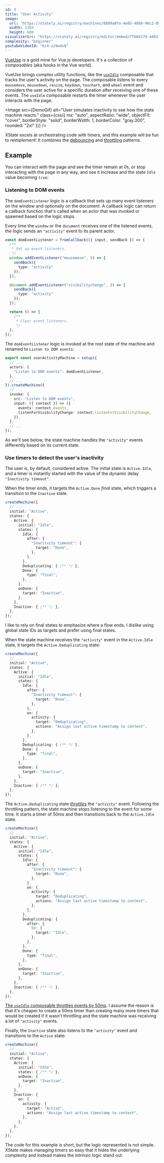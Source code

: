 ```yaml
---
id: 4
title: "User Activity"
image:
  url: "https://stately.ai/registry/machines/8889a0fa-4e05-4880-96c2-09aa186aef4b.light.png"
  width: 1284
  height: 600
visualizerSrc: "https://stately.ai/registry/editor/embed/ffb84170-4403-4304-889d-3eefadc0465b?machineId=8889a0fa-4e05-4880-96c2-09aa186aef4b&mode=design"
complexity: "beginner"
youtubeVideoId: "bc4-z24w4vQ"
---
```



[VueUse](https://vueuse.org/) is a gold mine for Vue.js developers. It's a collection of *composables* (aka hooks in the Vue world).

VueUse brings complex utility functions, like the [`useIdle`](https://vueuse.org/core/useIdle/) composable that tracks the user's activity on the page. The composable listens to every `mousemove`, `mousedown`, `resize`, `keydown`, `touchart`, and `wheel` event and considers the user active for a specific duration after receiving one of these events.
The `useIdle` composable restarts the timer whenever the user interacts with the page.

<Image
  src={DemoGif}
  alt="User simulates inactivity to see how the state machine reacts."
  class={css({ mx: "auto", aspectRatio: "wide", objectFit: "cover", borderStyle: "solid", borderWidth: 1, borderColor: "gray.300", rounded: "2xl" })}
/>

XState excels at orchestrating code with timers, and this example will be fun to reimplement! It combines the [debouncing](/debouncing/) and [throttling](/throttling/) patterns.

## Example

You can interact with the page and see the timer remain at 0s, or stop interacting with the page in any way,
and see it increase and the state `Idle` value becoming `true`:

<DemoEntrypoint client:load />

### Listening to DOM events

The `domEventListener` logic is a callback that sets up many event listeners on the window and optionally on the document.
A callback logic can return a callback function that's called when an actor that was invoked or spawned based on the logic stops.

Every time the `window` or the `document` receives one of the listened events, the logic sends an `"activity"` event to its parent actor.

```ts
const domEventListener = fromCallback(({ input, sendBack }) => {
  /**
   * Set up event listeners.
   */
  window.addEventListener("mousemove", () => {
    sendBack({
      type: "activity"
    });
  });

  document.addEventListener("visibilitychange", () => {
    sendBack({
      type: "activity"
    });
  });

  return () => {
    /**
     * Clear event listeners.
     */
  };
});
```

The `domEventListener` logic is invoked at the root state of the machine and renamed to `Listen to DOM events`:

```ts
export const userActivityMachine = setup({
  // ...
  actors: {
    "Listen to DOM events": domEventListener,
  },
  // ...
}).createMachine({
  // ...
  invoke: {
    src: "Listen to DOM events",
    input: ({ context }) => ({
      events: context.events,
      listenForVisibilityChange: context.listenForVisibilityChange,
    }),
  },
  // ...
});
```

As we'll see below, the state machine handles the `"activity"` events differently based on its current state.

### Use timers to detect the user's inactivity

The user is, by default, considered active. The initial state is `Active.Idle`,
and a timer is instantly started with the value of the dynamic delay `"Inactivity timeout"`.

When the timer ends, it targets the `Active.Done` *final* state, which triggers a transition to the `Inactive` state.

```ts
createMachine({
  // ...
  initial: "Active",
  states: {
    Active: {
      initial: "Idle",
      states: {
        Idle: {
          after: {
            "Inactivity timeout": {
              target: "Done",
            },
          },
        },
        Deduplicating: { /** */ },
        Done: {
          type: "final",
        },
      },
      onDone: {
        target: "Inactive",
      },
    },
    Inactive: { /** */ },
  },
});
```

I like to rely on final states to emphasize where a flow ends.
I dislike using global state IDs as targets and prefer using final states.

When the state machine receives the `"activity"` event in the `Active.Idle` state, it targets the `Active.Deduplicating` state:

```ts {14-19}
createMachine({
  // ...
  initial: "Active",
  states: {
    Active: {
      initial: "Idle",
      states: {
        Idle: {
          after: {
            "Inactivity timeout": {
              target: "Done",
            },
          },
          on: {
            activity: {
              target: "Deduplicating",
              actions: "Assign last active timestamp to context",
            },
          },
        },
        Deduplicating: { /** */ },
        Done: {
          type: "final",
        },
      },
      onDone: {
        target: "Inactive",
      },
    },
    Inactive: { /** */ },
  },
});
```

The `Active.Deduplicating` state [*throttles*](/throttling/) the `"activity"` event.
Following the throttling pattern, the state machine stops listening to the event for some time.
It starts a timer of 50ms and then transitions back to the `Active.Idle` state.

```ts {22-26}
createMachine({
  // ...
  initial: "Active",
  states: {
    Active: {
      initial: "Idle",
      states: {
        Idle: {
          after: {
            "Inactivity timeout": {
              target: "Done",
            },
          },
          on: {
            activity: {
              target: "Deduplicating",
              actions: "Assign last active timestamp to context",
            },
          },
        },
        Deduplicating: {
          after: {
            50: {
              target: "Idle",
            },
          },
        },
        Done: {
          type: "final",
        },
      },
      onDone: {
        target: "Inactive",
      },
    },
    Inactive: { /** */ },
  },
});
```

[The `useIdle` composable throttles events by 50ms](https://github.com/vueuse/vueuse/blob/cea5078cd148b68a04b7c2b342eec31f6f017619/packages/core/useIdle/index.ts#L69-L75).
I assume the reason is that it's cheaper to create a 50ms timer than creating many more timers that would be created if it wasn't throttling and the state machine was receiving a lot of `"activity"` events.

Finally, the `Inactive` state also listens to the `"activity"` event and transitions to the `Active` state:

```ts {13-18}
createMachine({
  // ...
  initial: "Active",
  states: {
    Active: {
      initial: "Idle",
      states: { /** */ },
      onDone: {
        target: "Inactive",
      },
    },
    Inactive: {
      on: {
        activity: {
          target: "Active",
          actions: "Assign last active timestamp to context",
        },
      },
    },
  },
});
```

The code for this example is short, but the logic represented is not simple.
XState makes managing timers so easy that it hides the underlying complexity
and instead makes the intrinsic logic stand out.
